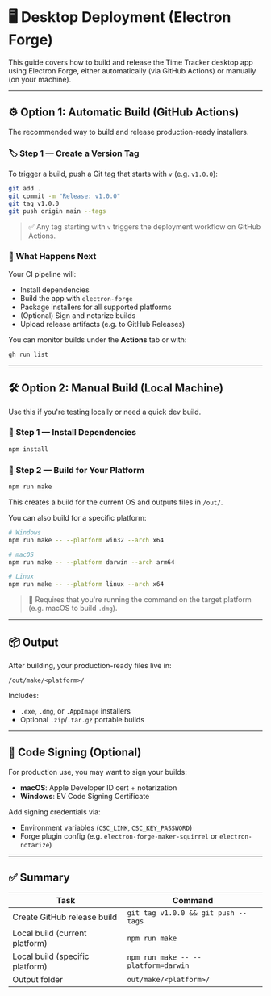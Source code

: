 # 🖥️ Desktop Deployment (Electron Forge)

This guide covers how to build and release the Time Tracker desktop app using Electron Forge, either automatically (via GitHub Actions) or manually (on your machine).

---

## ⚙️ Option 1: Automatic Build (GitHub Actions)

The recommended way to build and release production-ready installers.

### 🏷 Step 1 — Create a Version Tag

To trigger a build, push a Git tag that starts with `v` (e.g. `v1.0.0`):

```sh
git add .
git commit -m "Release: v1.0.0"
git tag v1.0.0
git push origin main --tags
````

> ✅ Any tag starting with `v` triggers the deployment workflow on GitHub Actions.

### 🚀 What Happens Next

Your CI pipeline will:

* Install dependencies
* Build the app with `electron-forge`
* Package installers for all supported platforms
* (Optional) Sign and notarize builds
* Upload release artifacts (e.g. to GitHub Releases)

You can monitor builds under the **Actions** tab or with:

```sh
gh run list
```

---

## 🛠 Option 2: Manual Build (Local Machine)

Use this if you're testing locally or need a quick dev build.

### 🧰 Step 1 — Install Dependencies

```sh
npm install
```

### 🧱 Step 2 — Build for Your Platform

```sh
npm run make
```

This creates a build for the current OS and outputs files in `/out/`.

You can also build for a specific platform:

```sh
# Windows
npm run make -- --platform win32 --arch x64

# macOS
npm run make -- --platform darwin --arch arm64

# Linux
npm run make -- --platform linux --arch x64
```

> 🧠 Requires that you're running the command on the target platform (e.g. macOS to build `.dmg`).

---

## 📦 Output

After building, your production-ready files live in:

```
/out/make/<platform>/
```

Includes:

* `.exe`, `.dmg`, or `.AppImage` installers
* Optional `.zip`/`.tar.gz` portable builds

---

## 🔐 Code Signing (Optional)

For production use, you may want to sign your builds:

* **macOS**: Apple Developer ID cert + notarization
* **Windows**: EV Code Signing Certificate

Add signing credentials via:

* Environment variables (`CSC_LINK`, `CSC_KEY_PASSWORD`)
* Forge plugin config (e.g. `electron-forge-maker-squirrel` or `electron-notarize`)

---

## ✅ Summary

| Task                            | Command                             |
| ------------------------------- | ----------------------------------- |
| Create GitHub release build     | `git tag v1.0.0 && git push --tags` |
| Local build (current platform)  | `npm run make`                      |
| Local build (specific platform) | `npm run make -- --platform=darwin` |
| Output folder                   | `out/make/<platform>/`              |
